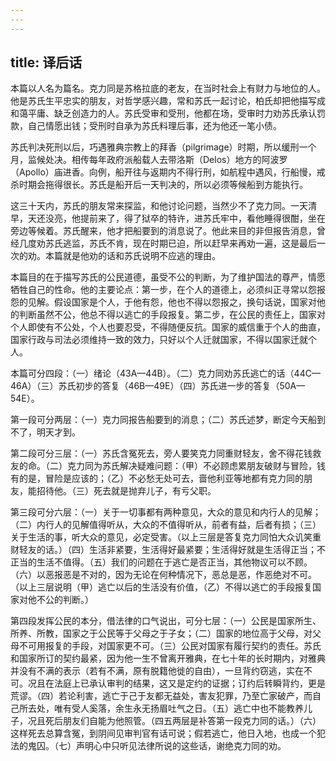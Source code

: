 ```yaml
---
---
---
```

title: 译后话
---




本篇以人名为篇名。克力同是苏格拉底的老友，在当时社会上有财力与地位的人。他是苏氏生平忠实的朋友，对哲学感兴趣，常和苏氏一起讨论，柏氏却把他描写成和蔼平庸、缺乏创造力的人。苏氏受审和受刑，他都在场，受审时力劝苏氏承认罚款，自己情愿出钱；受刑时自承为苏氏料理后事，还为他还一笔小债。

苏氏判决死刑以后，巧遇雅典宗教上的拜香（pilgrimage）时期，所以缓刑一个月，监候处决。相传每年政府派船载人去带洛斯（Delos）地方的阿波罗（Apollo）庙进香。向例，船开往与返期内不得行刑，如航程中遇风，行船慢，戒杀时期会拖得很长。苏氏是船开后一天判决的，所以必须等候船到方能执行。

这三十天内，苏氏的朋友常来探监，和他讨论问题，当然少不了克力同。一天清早，天还没亮，他提前来了，得了狱卒的特许，进苏氏牢中，看他睡得很酣，坐在旁边等候着。苏氏醒来，他才把船要到的消息说了。他此来目的非但报告消息，曾经几度劝苏氏逃监，苏氏不肯，现在时期已迫，所以赶早来再劝一遍，这是最后一次的劝。本篇就是他劝的话和苏氏说明不应逃的理由。

本篇目的在于描写苏氏的公民道德，虽受不公的判断，为了维护国法的尊严，情愿牺牲自己的性命。他的主要论点：第一步，在个人的道德上，必须纠正寻常以怨报怨的见解。假设国家是个人，于他有怨，他也不得以怨报之，换句话说，国家对他的判断虽然不公，他总不得以逃亡的手段报复。第二步，在公民的责任上，国家对个人即使有不公处，个人也要忍受，不得随便反抗。国家的威信重于个人的曲直，国家行政与司法必须维持一致的效力，只好以个人迁就国家，不得以国家迁就个人。

本篇可分四段：（一）绪论（43A—44B）。（二）克力同劝苏氏逃亡的话（44C—46A）（三）苏氏初步的答复（46B—49E）（四）苏氏进一步的答复（50A—54E）。

第一段可分两层：（一）克力同报告船要到的消息；（二）苏氏述梦，断定今天船到不了，明天才到。

第二段可分三层：（一）苏氏含冤死去，旁人要笑克力同重财轻友，舍不得花钱救友的命。（二）克力同为苏氏解决疑难问题：（甲）不必顾虑累朋友破财与冒险，钱有的是，冒险是应该的；（乙）不必愁无处可去，啬他利亚等地都有克力同的朋友，能招待他。（三）死去就是抛弃儿子，有亏父职。

第三段可分六层：（一）关于一切事都有两种意见，大众的意见和内行人的见解；（二）内行人的见解值得听从，大众的不值得听从，前者有益，后者有损；（三）关于生活的事，听大众的意见，必定受害。（以上三层是答复克力同怕大众讥笑重财轻友的话。）（四）生活非紧要，生活得好最紧要；生活得好就是生活得正当；不正当的生活不值得。（五）我们的问题在于逃亡是否正当，其他物议可以不顾。（六）以恶报恶是不对的，因为无论在何种情况下，恶总是恶，作恶绝对不可。（以上三层说明（甲）逃亡以后的生活没有价值，（乙）不得以逃亡的手段报复国家对他不公的判断。）

第四段发挥公民的本分，借法律的口气说出，可分七层：（一）公民是国家所生、所养、所教，国家之于公民等于父母之于子女；（二）国家的地位高于父母，对父母不可用报复的手段，对国家更不可。（三）公民对国家有履行契约的责任。苏氏和国家所订的契约最紧，因为他一生不曾离开雅典，在七十年的长时期内，对雅典并没有不满的表示（若有不满，原有脱籍他徙的自由），一旦背约窃逃，实在不可。况且在法庭上已承认审判的结果，这又是定约的证据；订约后转瞬背约，更是荒谬。（四）若论利害，逃亡于己于友都无益处，害友犯罪，乃至亡家破产，而自己所去处，唯有受人奚落，余生永无扬眉吐气之日。（五）逃亡中也不能教养儿子，况且死后朋友们自能为他照管。（四五两层是补答第一段克力同的话。）（六）这样死去总算含冤，到阴间见审判官有话可说；假若逃亡，他日入地，也成一个犯法的鬼囚。（七）声明心中只听见法律所说的这些话，谢绝克力同的劝。